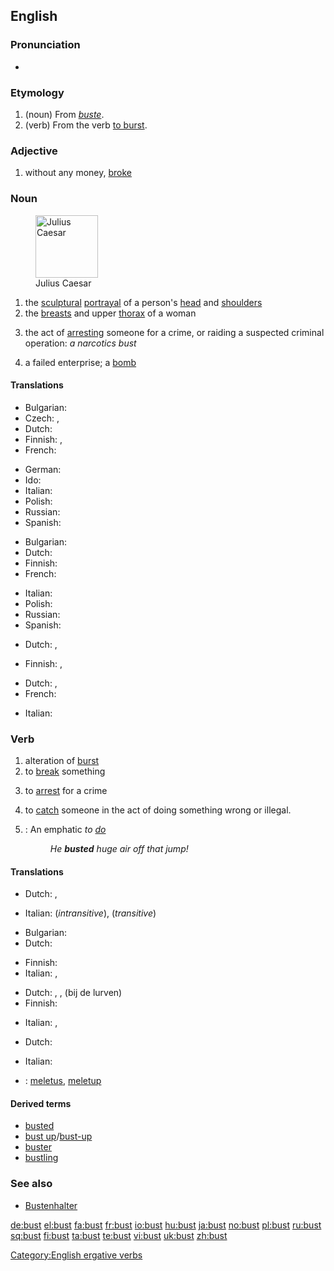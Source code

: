 {{wikipedia}}
==English==

===Pronunciation===
* {{IPA|/'bʌst/}}
*: {{rhymes|ʌst}}

===Etymology===
# (noun) From {{etyl|fr}} ''[[buste]]''.
# (verb) From the verb [[burst#Verb|to burst]].

===Adjective===
{{en-adj|-}}

# {{slang}} without any money, [[broke]]

===Noun===
{{en-noun}}

[[Image:Julius caesar.jpg|thumb|right|100px|Julius Caesar]]

# the [[sculptural]] [[portrayal]] of a person's [[head]] and [[shoulder]]s
# the [[breast]]s and upper [[thorax]] of a woman
# {{slang}} the act of [[arresting]] someone for a crime, or raiding a suspected criminal operation: ''a narcotics bust''
# {{slang}} a failed enterprise; a [[bomb]]

====Translations====
{{trans-top|sculptural portrayal of a person's head and shoulders}}
*Bulgarian: {{t|bg|бюст|m}}
*Czech: {{t|cs|busta|f}}, {{t|cs|bysta|f}}
*Dutch: {{t|nl|buste}} {{m|f}}
*Finnish: {{t|fi|rintakuva}}, {{t|fi|pysti}}
*French: {{t|fr|buste|m}}
{{trans-mid}}
*German: {{t|de|Büste|f}}
*Ido: {{t|io|busto}}
*Italian: {{t|it|busto|m}}
*Polish: {{t|pl|popiersie|m}}
*Russian: {{t|ru|бюст|m}}
*Spanish: {{t|es|busto|m}}
{{trans-bottom}}

{{trans-top|breasts and upper thorax of a woman}}
*Bulgarian: {{t|bg|бюст|m}}
*Dutch: {{t|nl|buste}} {{m|f}}
*Finnish: {{t|fi|povi}}
*French: {{t|fr|buste|m}}
{{trans-mid}}
*Italian: {{t|it|busto|m}}
*Polish: {{t|pl|popiersie|m}}
*Russian: {{t|ru|бюст|m}}
*Spanish: {{t|es|busto|m}}
{{trans-bottom}}

{{trans-top|(slang) act of arresting someone for a crime, or raiding a suspected criminal operation}}
*Dutch: {{t|nl|arrestatie|f}}, {{t|nl|razzia|f}}
{{trans-mid}}
*Finnish: {{t|fi|pidätys}}, {{t|fi|ratsia}}
{{trans-bottom}}

{{trans-top|(slang) failed enterprise}}
*Dutch: {{t|nl|flop}}, {{t|nl|fiasco|n}}
*French: {{t|fr|fiasco|m}}
{{trans-mid}}
*Italian: {{t|it|fiasco|m}}
{{trans-bottom}}

===Verb===
{{en-verb}}

# alteration of [[burst]]
# to [[break]] something
# {{slang}} to [[arrest]] for a crime
# {{slang}} to [[catch]] someone in the act of doing something wrong or illegal.
# {{snowboarding}}: An emphatic ''to [[do]]''
#: ''He '''busted''' huge air off that jump!''

====Translations====
{{trans-top|alteration of burst}}
*Dutch: {{t|nl|barsten}}, {{t|nl|breken}}
{{trans-mid}}
*Italian: {{t|it|scoppiare}} (''intransitive''), {{t|it|far scoppiare}} (''transitive'')
{{trans-bottom}}

{{trans-top|to break something}}
*Bulgarian: {{t|bg|арестувам}}
*Dutch: {{t|nl|breken}}
{{trans-mid}}
*Finnish: {{t|fi|rikkoa}}
*Italian: {{t|it|rompere}}, {{t|it|sfasciare}}
{{trans-bottom}}

{{trans-top|(slang) to arrest for a crime}}
*Dutch: {{t|nl|oppakken}}, {{t|nl|pakken}}, (bij de lurven) {{t|nl|vatten}}
*Finnish: {{t|fi|pidättää}}
{{trans-mid}}
*Italian: {{t|it|acciuffare}}, {{t|it|attaccare}}
{{trans-bottom}}

{{trans-top|(slang) to catch someone in the act of doing something wrong or illegal}}
*Dutch: {{t|nl|betrappen}}
{{trans-mid}}
*Italian: {{t|it|sgamare}}
{{trans-bottom}}

{{trans-top|(snowboarding): An emphatic to do}}
{{trans-mid}}
{{trans-bottom}}

{{checktrans-top}}
{{checktrans-mid}}
* {{ttbc|Indonesian}}: [[letus|meletus]], [[letup|meletup]]
{{checktrans-bottom}}

====Derived terms====
* [[busted]]
* [[bust up]]/[[bust-up]]
* [[buster]]
* [[bustling]]

===See also===
* [[Bustenhalter]]

[[Category:English ergative verbs]]

[[de:bust]]
[[el:bust]]
[[fa:bust]]
[[fr:bust]]
[[io:bust]]
[[hu:bust]]
[[ja:bust]]
[[no:bust]]
[[pl:bust]]
[[ru:bust]]
[[sq:bust]]
[[fi:bust]]
[[ta:bust]]
[[te:bust]]
[[vi:bust]]
[[uk:bust]]
[[zh:bust]]